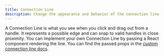 ```yaml
---
title: Connection Line
description: Change the appearance and behavior of the connection line
---
```



A Connection Line is what you see when you click and drag out from a handle. It represents a possible edge and can snap to valid handles in close proximity.
You can implement your own Connection Line by passing a React component rendering the line. You can find the passed props in the [custom connection line docs](/api-reference/types/connection-line-component-props).

<RemoteCodeViewer
  route="examples/edges/custom-connectionline"
  framework="react"
/>
